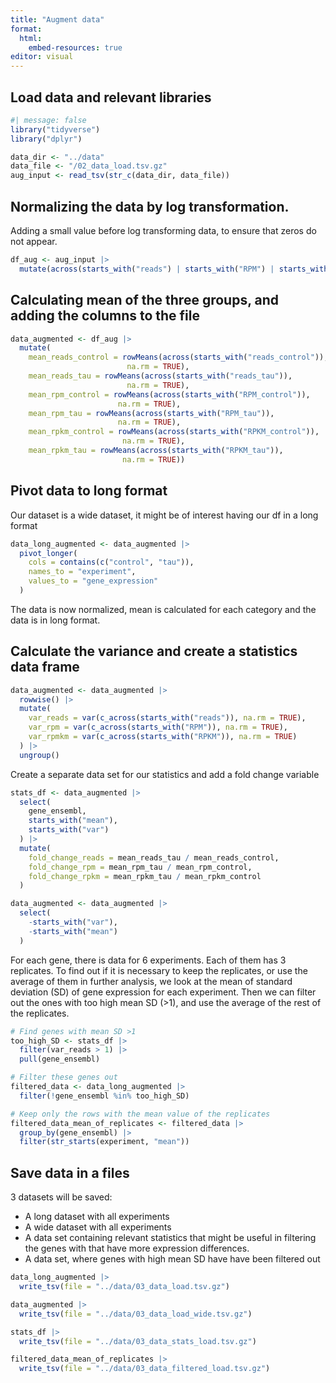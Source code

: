 ```yaml
---
title: "Augment data"
format:
  html:
    embed-resources: true
editor: visual
---
```


## Load data and relevant libraries

```r
#| message: false
library("tidyverse")
library("dplyr")

```

```r
data_dir <- "../data"
data_file <- "/02_data_load.tsv.gz" 
aug_input <- read_tsv(str_c(data_dir, data_file))

```

## Normalizing the data by log transformation.

Adding a small value before log transforming data, to ensure that zeros do not appear.

```r
df_aug <- aug_input |> 
  mutate(across(starts_with("reads") | starts_with("RPM") | starts_with("RPKM"),~ log2(.+0.0001)))
```

## Calculating mean of the three groups, and adding the columns to the file

```r
data_augmented <- df_aug |> 
  mutate(
    mean_reads_control = rowMeans(across(starts_with("reads_control")),
                          na.rm = TRUE),
    mean_reads_tau = rowMeans(across(starts_with("reads_tau")),
                          na.rm = TRUE),
    mean_rpm_control = rowMeans(across(starts_with("RPM_control")),
                        na.rm = TRUE),
    mean_rpm_tau = rowMeans(across(starts_with("RPM_tau")),
                        na.rm = TRUE),
    mean_rpkm_control = rowMeans(across(starts_with("RPKM_control")),
                         na.rm = TRUE),
    mean_rpkm_tau = rowMeans(across(starts_with("RPKM_tau")),
                         na.rm = TRUE))
```

## Pivot data to long format

Our dataset is a wide dataset, it might be of interest having our df in a long format

```r
data_long_augmented <- data_augmented |> 
  pivot_longer(
    cols = contains(c("control", "tau")), 
    names_to = "experiment", 
    values_to = "gene_expression"
  )
```

The data is now normalized, mean is calculated for each category and the data is in long format.

## Calculate the variance and create a statistics data frame

```r
data_augmented <- data_augmented |>
  rowwise() |> 
  mutate(
    var_reads = var(c_across(starts_with("reads")), na.rm = TRUE),
    var_rpm = var(c_across(starts_with("RPM")), na.rm = TRUE),
    var_rpmkm = var(c_across(starts_with("RPKM")), na.rm = TRUE)
  ) |> 
  ungroup()
```

Create a separate data set for our statistics and add a fold change variable

```r
stats_df <- data_augmented |> 
  select(
    gene_ensembl,
    starts_with("mean"),
    starts_with("var")
  ) |> 
  mutate(
    fold_change_reads = mean_reads_tau / mean_reads_control,
    fold_change_rpm = mean_rpm_tau / mean_rpm_control,
    fold_change_rpkm = mean_rpkm_tau / mean_rpkm_control
  )
```

```r
data_augmented <- data_augmented |> 
  select(
    -starts_with("var"),
    -starts_with("mean")
  )
```

For each gene, there is data for 6 experiments. Each of them has 3 replicates. To find out if it is necessary to keep the replicates, or use the average of them in further analysis, we look at the mean of standard deviation (SD) of gene expression for each experiment. Then we can filter out the ones with too high mean SD (\>1), and use the average of the rest of the replicates.

```r
# Find genes with mean SD >1
too_high_SD <- stats_df |>
  filter(var_reads > 1) |>
  pull(gene_ensembl)

# Filter these genes out
filtered_data <- data_long_augmented |>
  filter(!gene_ensembl %in% too_high_SD)

# Keep only the rows with the mean value of the replicates
filtered_data_mean_of_replicates <- filtered_data |> 
  group_by(gene_ensembl) |>
  filter(str_starts(experiment, "mean"))
```

## Save data in a files

3 datasets will be saved:

-   A long dataset with all experiments
-   A wide dataset with all experiments
-   A data set containing relevant statistics that might be useful in filtering the genes with that have more expression differences.
-   A data set, where genes with high mean SD have have been filtered out

```r
data_long_augmented |> 
  write_tsv(file = "../data/03_data_load.tsv.gz")

```

```r
data_augmented |>
  write_tsv(file = "../data/03_data_load_wide.tsv.gz")
```

```r
stats_df |> 
  write_tsv(file = "../data/03_data_stats_load.tsv.gz")
```

```r
filtered_data_mean_of_replicates |> 
  write_tsv(file = "../data/03_data_filtered_load.tsv.gz")
```

